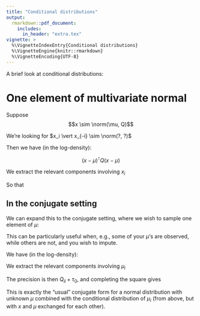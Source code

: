 ```yaml
---
title: "Conditional distributions"
output:
  rmarkdown::pdf_document:
    includes:
      in_header: "extra.tex"
vignette: >
  %\VignetteIndexEntry{Conditional distributions}
  %\VignetteEngine{knitr::rmarkdown}
  %\VignetteEncoding{UTF-8}
---
```


A brief look at conditional distributions:

# One element of multivariate normal

Suppose
$$x \sim \norm(\mu, Q)$$

We're looking for $x_i \vert x_{-i} \sim \norm(?, ?)$

Then we have (in the log-density):

$$(x - \mu)^\intercal Q (x - \mu)$$

We extract the relevant components involving $x_i$

\begin{equation}
(x_i - \mu_i)^\intercal Q_{ii} (x_i - \mu_i) +
2\sum_{i \ne j}(x_i - \mu_i)Q_{ij}(x_j - \mu_j)
\end{equation}

\begin{equation}
Q_{ii}x_i^2 - 2Q_{ii}x_i\mu_i +
2\sum_{i \ne j}Q_{ij}x_i(x_j - \mu_j)
\end{equation}


So that

\begin{equation}
x \sim \norm(\mu_i - \sum_{i \ne j}\frac{Q_{ij}}{Q_{ii}}(x_j - \mu_j), Q_{11})
\end{equation}


## In the conjugate setting

We can expand this to the conjugate setting, where we wish to sample one element of $\mu$:

\begin{equation}
\begin{split}
y &\sim \norm(\mu, Q) \\
\mu &\sim \norm(\mu_0, \tau_0)
\end{split}
\end{equation}

This can be particularly useful when, e.g., some of your $\mu$'s are observed, while others are not, and you wish to impute.

We have (in the log-density):

\begin{equation}
(y - \mu)^\intercal Q (y - \mu) + \tau_0(\mu_i - \mu_0)^2
\end{equation}


We extract the relevant components involving $\mu_i$

\begin{equation}
(y_i - \mu_i)^\intercal Q_{ii} (y_i - \mu_i) +
2\sum_{i \ne j}(y_i - \mu_i)Q_{ij}(y_j - \mu_j) +
\tau_0\mu_i^2 - 2\tau_0\mu_i\mu_0
\end{equation}

\begin{equation}
Q_{ii}\mu_i^2 - 2Q_{ii}y_i\mu_i +
2\sum_{i \ne j}Q_{ij}\mu_i(\mu_j - y_j) +
\tau_0\mu_i^2 - 2\tau_0\mu_i\mu_0
\end{equation}


The precision is then $Q_{ii} + \tau_0$, and completing the square gives

\begin{equation}
\mu_i \sim \norm\left(\frac{1}{Q_{ii} + \tau_0} \left(\tau_0\mu_0 + Q_{ii}y_i - \sum_{i \ne j}Q_{ij}(\mu_j - y_j)\right), Q_{ii} + \tau_0\right)
\end{equation}

This is exactly the "usual" conjugate form for a normal distribution with unknown $\mu$ combined with the conditional distribution
of $\mu_i$ (from above, but with $x$ and $\mu$ exchanged for each other).
